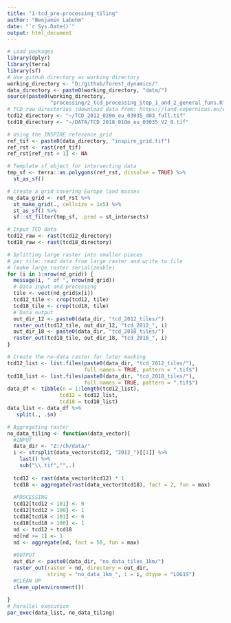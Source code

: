 ```yaml
---
title: "1-tcd_pre-processing_tiling"
author: "Benjamin Labohm"
date: "`r Sys.Date()`"
output: html_document
---
```


```r
# Load packages
library(dplyr)
library(terra)
library(sf)
# Use github directory as working directory
working_directory <- "D:/github/forest_dynamics/"
data_directory <- paste0(working_directory, "data/")
source(paste0(working_directory,
              "processing/2_tcd_processing_Step_1_and_2_general_funs.R"))
# TCD raw directories (download data from: https://land.copernicus.eu/en/products/high-resolution-layer-tree-cover-density:
tcd12_directory <- "~/TCD_2012_020m_eu_03035_d03_full.tif"
tcd18_directory <- "~/DATA/TCD_2018_010m_eu_03035_V2_0.tif"

```



```r
# Using the INSPIRE reference grid
ref_tif <- paste0(data_directory, "inspire_grid.tif")
ref_rst <- rast(ref_tif)
ref_rst[ref_rst < 1] <- NA

# Template sf object for intersecting data
tmp_sf <- terra::as.polygons(ref_rst, dissolve = TRUE) %>% 
  st_as_sf()
```



```r
# create a grid covering Europe land masses
no_data_grid <- ref_rst %>%   
  st_make_grid(., cellsize = 1e5) %>%
  st_as_sf() %>% 
  sf::st_filter(tmp_sf, .pred = st_intersects)
```

```r
# Input TCD data
tcd12_raw <- rast(tcd12_directory)
tcd18_raw <- rast(tcd18_directory)
```

```r
# Splitting large raster into smaller pieces
# per tile: read data from large raster and write to file
# (make large raster serializeable)
for (i in 1:nrow(nd_grid)) {
  message(i, " of ", nrow(nd_grid))
  # Data input and processing
  tile <- vect(nd_grid$x[i])
  tcd12_tile <- crop(tcd12, tile)  
  tcd18_tile <- crop(tcd18, tile) 
  # Data output
  out_dir_12 <- paste0(data_dir, "tcd_2012_tiles/")
  raster_out(tcd12_tile, out_dir_12, "tcd_2012_", i)
  out_dir_18 <- paste0(data_dir, "tcd_2018_tiles/")
  raster_out(tcd18_tile, out_dir_18, "tcd_2018_", i)
}

```

```r
# Create the no-data raster for later masking
tcd12_list <- list.files(paste0(data_dir, "tcd_2012_tiles/"), 
                         full.names = TRUE, pattern = ".tif$")
tcd18_list <- list.files(paste0(data_dir, "tcd_2018_tiles/"), 
                         full.names = TRUE, pattern = ".tif$")
data_df <- tibble(n = 1:length(tcd12_list), 
                 tcd12 = tcd12_list,
                 tcd18 = tcd18_list) 
data_list <- data_df %>% 
   split(., .$n)

# Aggregating raster
no_data_tiling <- function(data_vector){
  #INPUT
  data_dir <- "Z:/ch/data/"  
  i <- strsplit(data_vector$tcd12, "2012_")[[1]] %>% 
    last() %>% 
    sub("\\.tif","",.)
  
  tcd12 <- rast(data_vector$tcd12) * 1
  tcd18 <- aggregate(rast(data_vector$tcd18), fact = 2, fun = max)
  
  #PROCESSING
  tcd12[tcd12 < 101] <- 0 
  tcd12[tcd12 > 100] <- 1 
  tcd18[tcd18 < 101] <- 0 
  tcd18[tcd18 > 100] <- 1 
  nd <- tcd12 + tcd18
  nd[nd >= 1] <- 1
  nd <- aggregate(nd, fact = 50, fun = max)
  
  #OUTPUT
  out_dir <- paste0(data_dir, "no_data_tiles_1km/")
  raster_out(raster = nd, directory = out_dir,
             string = "no_data_1km_", i = i, dtype = "LOG1S")
  #CLEAN UP
  clean_up(environment())
  
}
# Parallel execution
par_exec(data_list, no_data_tiling)


```